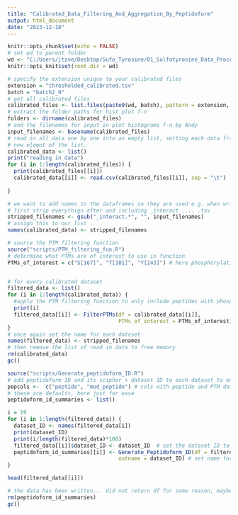 ```yaml
---
title: "Calibrated_Data_Filtering_And_Aggregation_By_Peptidoform"
output: html_document
date: "2023-12-18"
---
```


```r
knitr::opts_chunk$set(echo = FALSE)
# set wd to parent folder
wd <- "C:/Users/jtzve/Desktop/Sufo_Tyrosine/01_Sulfotyrosine_Data_Processing/"
knitr::opts_knit$set(root.dir = wd)
```


```r
# specify the extension unique to your calibrated files
extension = "thresholded_calibrated.tsv"
batch = "batch2_9"
# get all calibrated files
calibrated_files <- list.files(paste0(wd, batch), pattern = extension, full.names = TRUE, recursive = TRUE)
# extract the folder paths for hist plot f-n
folders <- dirname(calibrated_files)
# and the filenames for input in plot histograms f-n by Andy
input_filenames <- basename(calibrated_files)
# read in all data one by one into an empty list, setting each data frame as a
# new elemnt of the list. 
calibrated_data <- list()
print("reading in data")
for (i in 1:length(calibrated_files)) {
  print(calibrated_files[[i]])
  calibrated_data[[i]] <- read.csv(calibrated_files[[i]], sep = "\t")
  
}

# we want to add names to the dataframes so they are used e.g. when writing csvs. 
# first strip everythign after and including _interact .... .tsv
stripped_filenames <- gsub("_interact.*", "", input_filenames)
# assign this to our list
names(calibrated_data) <- stripped_filenames
```

```r
# source the PTM filtering function
source("scripts/PTM_filtering_fun.R")
# determine what PTMs are of interest to use in function
PTMs_of_interest = c("S[167]", "T[181]", "Y[243]") # here phosphorylation of S, T, and Y


# for every calibrated dataset
filtered_data <- list()
for (i in 1:length(calibrated_data)) {
  #apply the PTM filtering function to only include peptides with phosphtylation
  print(i)
  filtered_data[[i]] <- FilterPTMs(df = calibrated_data[[i]],
                                   PTMs_of_interest = PTMs_of_interest)
}
# once again set the name for each dataset
names(filtered_data) <- stripped_filenames
# then remove the list of read in data to free memory
rm(calibrated_data)
gc()
```

```r
source("scripts/Generate_peptidoform_ID.R")
# add peptidoform ID and its scipher + dataset ID to each dataset to enable subsequent filtering
pepcols <-  c("peptide", "mod_peptide") # cols with peptide and PTM data
# these are defaults, here just for ease
peptidoform_id_summaries <- list()

i = 19
for (i in 1:length(filtered_data)) {
  dataset_ID <- names(filtered_data[i]) 
  print(dataset_ID)
  print(i/length(filtered_data)*100)
  filtered_data[[i]]$dataset_ID <- dataset_ID  # set the dataset ID to its unique folder name
  peptidoform_id_summaries[[i]] <- Generate_Peptidoform_ID(df = filtered_data[[i]],
                                   outname = dataset_ID) # set name for saving .csv files
}

head(filtered_data[[i]])

# the data has been written... did not return df for some reason, maybe I didn't source the function after changing? anyway...
rm(peptidoform_id_summaries)
gc()
```


